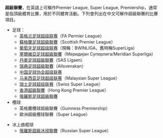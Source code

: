 {{noteTA|G1=足球|G2=uefa}}'''超級聯賽'''，在英語上可稱作Premier League, Super League, Premiership，通常是指頂級體育比賽，用於不同體育活動。下列會列出在中文可解作超級聯賽的比賽項目。

*足球：
**[[英格兰足球超级联赛|英格兰足球超级联赛]]（FA Permier League）
**[[蘇格蘭足球超級聯賽|蘇格蘭足球超級聯賽]]（Scottish Premier League）
**[[葡萄牙足球超级联赛|葡萄牙足球超级联赛]]（現稱：BWINLIGA，舊時稱SuperLiga）
**[[塞爾維亞足球超級聯賽|塞爾維亞足球超級聯賽]]（Меридијан Суперлига/Meridian Superliga）
**[[丹麥足球超級聯賽|丹麥足球超級聯賽]]（SAS Ligaen）
**[[瑞典足球超級聯賽|瑞典足球超級聯賽]]（Allsvenskan）
**[[中国足球协会超级联赛|中国足球协会超级联赛]]
**[[马来西亚足球超级联赛|马来西亚足球超级联赛]]（Malaysian Super League）
**[[瑞士足球超级联赛|瑞士足球超级联赛]]（Swiss Super League）
**[[香港超級聯賽|香港超級聯賽]]（Hong Kong Premier League）
**[[俄羅斯足球超級聯賽|俄羅斯足球超級聯賽]]
*欖球
**英格蘭欖球超級聯賽（Guinness Premiership）
**歐洲超級欖球聯賽（Super League）

*冰上曲棍球
**[[俄羅斯超級冰球聯賽|俄羅斯超級冰球聯賽]]（Russian Super League）

{{Disambig|cat=组织机构消歧义}}

<!-- 請勿加上任何跨語言連結，如要加上請先在討論頁提出討論 -->